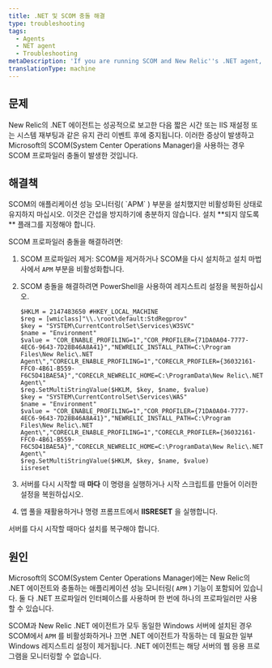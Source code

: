 ```yaml
---
title: .NET 및 SCOM 충돌 해결
type: troubleshooting
tags:
  - Agents
  - NET agent
  - Troubleshooting
metaDescription: 'If you are running SCOM and New Relic''s .NET agent, enable SCOM APM and repair the installation to resolve conflicts.'
translationType: machine
---
```


## 문제

New Relic의 .NET 에이전트는 성공적으로 보고한 다음 짧은 시간 또는 IIS 재설정 또는 시스템 재부팅과 같은 유지 관리 이벤트 후에 중지됩니다. 이러한 증상이 발생하고 Microsoft의 SCOM(System Center Operations Manager)을 사용하는 경우 SCOM 프로파일러 충돌이 발생한 것입니다.

## 해결책

<Callout variant="important">
  SCOM의 애플리케이션 성능 모니터링( `APM` ) 부분을 설치했지만 비활성화된 상태로 유지하지 마십시오. 이것은 간섭을 방지하기에 충분하지 않습니다. 설치 **되지 않도록** 플래그를 지정해야 합니다.
</Callout>

SCOM 프로파일러 충돌을 해결하려면:

1. SCOM 프로파일러 제거: SCOM을 제거하거나 SCOM을 다시 설치하고 설치 마법사에서 `APM` 부분을 비활성화합니다.

2. SCOM 충돌을 해결하려면 PowerShell을 사용하여 레지스트리 설정을 복원하십시오.

   ```
   $HKLM = 2147483650 #HKEY_LOCAL_MACHINE
   $reg = [wmiclass]"\\.\root\default:StdRegprov"
   $key = "SYSTEM\CurrentControlSet\Services\W3SVC"
   $name = "Environment"
   $value = "COR_ENABLE_PROFILING=1","COR_PROFILER={71DA0A04-7777-4EC6-9643-7D28B46A8A41}","NEWRELIC_INSTALL_PATH=C:\Program Files\New Relic\.NET Agent\","CORECLR_ENABLE_PROFILING=1","CORECLR_PROFILER={36032161-FFC0-4B61-B559-F6C5D41BAE5A}","CORECLR_NEWRELIC_HOME=C:\ProgramData\New Relic\.NET Agent\"
   $reg.SetMultiStringValue($HKLM, $key, $name, $value)
   $key = "SYSTEM\CurrentControlSet\Services\WAS"
   $name = "Environment"
   $value = "COR_ENABLE_PROFILING=1","COR_PROFILER={71DA0A04-7777-4EC6-9643-7D28B46A8A41}","NEWRELIC_INSTALL_PATH=C:\Program Files\New Relic\.NET Agent\","CORECLR_ENABLE_PROFILING=1","CORECLR_PROFILER={36032161-FFC0-4B61-B559-F6C5D41BAE5A}","CORECLR_NEWRELIC_HOME=C:\ProgramData\New Relic\.NET Agent\"
   $reg.SetMultiStringValue($HKLM, $key, $name, $value)
   iisreset
   ```

3. 서버를 다시 시작할 때 **마다** 이 명령을 실행하거나 시작 스크립트를 만들어 이러한 설정을 복원하십시오.

4. 앱 풀을 재활용하거나 명령 프롬프트에서 **IISRESET** 을 실행합니다.

<Callout variant="important">
  서버를 다시 시작할 때마다 설치를 복구해야 합니다.
</Callout>

## 원인

Microsoft의 SCOM(System Center Operations Manager)에는 New Relic의 .NET 에이전트와 충돌하는 애플리케이션 성능 모니터링( `APM` ) 기능이 포함되어 있습니다. 둘 다 .NET 프로파일러 인터페이스를 사용하며 한 번에 하나의 프로파일러만 사용할 수 있습니다.

SCOM과 New Relic .NET 에이전트가 모두 동일한 Windows 서버에 설치된 경우 SCOM에서 `APM` 를 비활성화하거나 끄면 .NET 에이전트가 작동하는 데 필요한 일부 Windows 레지스트리 설정이 제거됩니다. .NET 에이전트는 해당 서버의 웹 응용 프로그램을 모니터링할 수 없습니다.